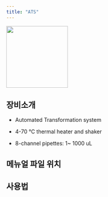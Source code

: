 ```yaml
---
title: "ATS"
---
```


![](images/paste-54.png){width="163"}

## 장비소개

-   Automated Transformation system

-   4-70 ℃ thermal heater and shaker

-   8-channel pipettes: 1\~ 1000 uL

## 메뉴얼 파일 위치

## 사용법